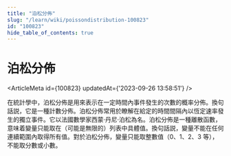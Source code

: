 ```yaml
---
title: "泊松分佈"
slug: "/learn/wiki/poissondistribution-100823"
id: "100823"
hide_table_of_contents: true
---
```



# 泊松分佈

<ArticleMeta id={100823} updatedAt={'2023-09-26 13:58:51'} />
<div className='border-solid border-b border-t-0 my-4 border-[var(--ifm-color-gray-300)]' />

在統計學中，泊松分佈是用來表示在一定時間內事件發生的次數的概率分佈。換句話説，它是一種計數分佈。泊松分佈常用於瞭解在給定的時間間隔內以恆定速率發生的獨立事件。它以法國數學家西蒙·丹尼·泊松為名。泊松分佈是一種離散函數，意味着變量只能取在（可能是無限的）列表中具體值。換句話説，變量不能在任何連續範圍內取得所有值。對於泊松分佈，變量只能取整數值（0、1、2、3 等），不能取分數或小數。
